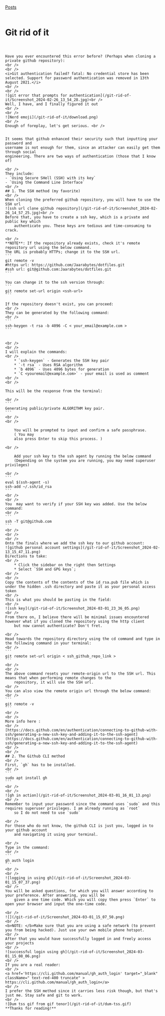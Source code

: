 [Posts](/posts)<br /><br />
# Git rid of it <br /> <br />
                
    Have you ever encountered this error before? (Perhaps when cloning a private github repository): 
    <br />
    <br />
    <i>Git authentication failed? fatal: No credential store has been selected. Support for password authentication was removed in 13th August 2021.</i>
    <br />
    <br />
    ![git error that prompts for authentication](/git-rid-of-it/Screenshot_2024-02-26_13_54_28.jpg)<br />
    Well, I have, and I finally figured it out
    <br />
    <br />
    ![Nerd emoji](/git-rid-of-it/download.png)
    <br />
    Enough of foreplay, let's get serious. <br />
    
    
    It seems that github enhanced their security such that inputting your password and
    username is not enough for them, since an attacker can easily get them through social 
    engineering. There are two ways of authentication (those that I know of)
    
    <br />
    They include:
    - `Using Secure SHell (SSH) with its key`
    - `Using the Command Line Interface`
    <br />
    ## 1. The SSH method (my favorite)
    <br />
    When cloning the preferred github repository, you will have to use the SSH url
    ![ssh url clone github repository](/git-rid-of-it/Screenshot_2024-02-26_14_57_25.jpg)<br />
    Before that, you have to create a ssh key, which is a private and public key which 
        authenticate you. These keys are tedious and time-consuming to crack.
    
    <br />
    **NOTE**: If the repository already exists, check it's remote repository url using the below command.
    The URL is probably HTTPs; change it to the SSH url.
    ```
    git remote -v
    #https url: https://github.com/Jaarabytes/dotfiles.git
    #ssh url: git@github.com:Jaarabytes/dotfiles.git
    ```
    
    You can change it to the ssh version through: 
    ```
    git remote set-url origin <ssh-url>
    ```

    If the repository doesn't exist, you can proceed:
    <br />
    They can be generated by the following command: 
    <br />
    ```
    ssh-keygen -t rsa -b 4096 -C < your_email@example.com >  
    ```


    <br />
    <br />
    I will explain the commands:
    <br />
        * `ssh-keygen` - Generates the SSH key pair
        * `-t rsa` - Uses RSA algorithm
        * `b 4096` - Uses 4096 bytes for generation
        * `C <youremail@example.com>` - your email is used as comment
    <br />
    <br />
    
    This will be the response from the terminal: 
    
    <br />
    ```
    Generating public/private ALGORITHM key pair.
    ```
    <br />
    <br />
    
        You will be prompted to input and confirm a safe passphrase.
        ( You may
        also press Enter to skip this process. )
    
    <br />
    
        Add your ssh key to the ssh agent by running the below command
        (Depending on the system you are running, you may need superuser privileges)
    
    <br />
    ```
    eval $(ssh-agent -s)
    ssh-add ~/.ssh/id_rsa
    ```
    <br />
    <br />
    You  may want to verify if your SSH key was added. Use the below command: 
    <br />
    ```
    ssh -T git@github.com
    ```
    <br />
    <br />
    <br />
    Onto the finals where we add the ssh key to our github account:
    ![github personal account settings](/git-rid-of-it/Screenshot_2024-02-13_15_47_11.png)
    Directions to take: 
    <br />
        * Click the sidebar on the right then Settings
        * Select `SSH and GPG keys`;
    <br />
    <br />
    Copy the contents of the contents of the id_rsa.pub file which is under the hidden .ssh directory and paste it as your personal access token
    <br />
    This is what you should be pasting in the field: 
    <br />
    ![ssh key](/git-rid-of-it/Screenshot_2024-03-01_23_36_05.png)
    <br />
    From there on, I believe there will be minimal issues encountered however what if you cloned the repository using the http client
        but now cannot authenticate? Don't fret.
    
    <br />
    Head towards the repository directory using the cd command and type in the following command in your terminal: 
    <br />
    ```
    git remote set-url origin < ssh_github_repo_link >
    ```
    <br />
    <br />
    The above command resets your remote-origin url to the SSH url. This means that when performing remote changes to the
        repository, it will use the SSH url.
    <br />
    You can also view the remote origin url through the below command:
    <br />
    ```
    git remote -v
    ```
    <br />
    <br />
    More info here :
    <br />
    [https://docs.github.com/en/authentication/connecting-to-github-with-ssh/generating-a-new-ssh-key-and-adding-it-to-the-ssh-agent](https://docs.github.com/en/authentication/connecting-to-github-with-ssh/generating-a-new-ssh-key-and-adding-it-to-the-ssh-agent)
    <br />
    <br />
    ## 2. The Github CLI method
    <br />
    First, `gh` has to be installed. 
    <br />
    ```
    sudo apt install gh
    ```
    <br />
    <br />
    ![gh in action](/git-rid-of-it/Screenshot_2024-03-01_16_01_13.png)
    <br />
    Remember to input your password since the command uses `sudo` and this requires superuser privileges. I am already running as `root`
        so I do not need to use `sudo`
    
    <br />
    For those who do not know, the github CLI is just you, logged in to your github account
        and navigating it using your terminal.
    
    <br />
    Type in the command:
    <br />
    ```
    gh auth login
    ```
    <br />
    <br />
    ![logging in using gh](/git-rid-of-it/Screenshot_2024-03-01_15_07_37.png)
    <br />
    You will be asked questions, for which you will answer according to your preference. After answering, you will be 
        given a one time code. Which you will copy then press `Enter` to open your browser and input the one-time code.

    <br />
    ![](/git-rid-of-it/Screenshot_2024-03-01_15_07_50.png)
    <br />
    <b>NOTE: </b>Make sure that you are using a safe network (to prevent you from being hacked). Just use your own mobile phone hotspot.
    <br />
    After that you would have successfully logged in and freely access your projects
    <br />
    ![successful login using gh](/git-rid-of-it/Screenshot_2024-03-01_15_08_06.png)
    <br />
    If you are a real reader: 
    <br />       
    <a href='https://cli.github.com/manual/gh_auth_login' target="_blank"  className=" text-red-400 truncate" > https://cli.github.com/manual/gh_auth_login</a>
    <br />
    I prefer the SSH method since it carries less risk though, but that's just me. Stay safe and git to work. 
    <br />
    ![Dum tss gif from gif tenor](/git-rid-of-it/dum-tss.gif)
    **Thanks for reading!**
